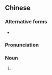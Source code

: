 {{also|红豆冰|紅荳冰}}
==Chinese==
{{zh-forms|s=红豆冰|type=21}}

===Alternative forms===
* {{l|zh|紅荳冰}}

===Pronunciation===
{{zh-pron
|m=hóngdòubīng
|c=hung4 dau6-2 bing1
|cat=n
}}

===Noun===
{{zh-noun}}

# {{w|red bean ice}} {{gloss|a popular Hong Kong beverage usually served in {{w|cha chaan teng}}}}

{{zh-cat|Beverages}}